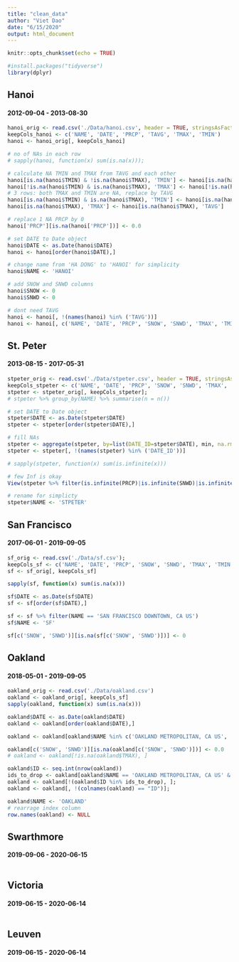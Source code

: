 ```yaml
---
title: "clean_data"
author: "Viet Dao"
date: "6/15/2020"
output: html_document
---
```


```r
knitr::opts_chunk$set(echo = TRUE)

#install.packages("tidyverse")
library(dplyr)
```

## Hanoi  
#### 2012-09-04 - 2013-08-30  

```r
hanoi_orig <- read.csv('./Data/hanoi.csv', header = TRUE, stringsAsFactors = FALSE)
keepCols_hanoi <- c('NAME', 'DATE', 'PRCP', 'TAVG', 'TMAX', 'TMIN')
hanoi <- hanoi_orig[, keepCols_hanoi]

# no of NAs in each row
# sapply(hanoi, function(x) sum(is.na(x)));

# calculate NA TMIN and TMAX from TAVG and each other
hanoi[is.na(hanoi$TMIN) & !is.na(hanoi$TMAX), 'TMIN'] <- hanoi[is.na(hanoi$TMIN) & !is.na(hanoi$TMAX), 'TAVG']*2 - hanoi[is.na(hanoi$TMIN) & !is.na(hanoi$TMAX), 'TMAX']
hanoi[!is.na(hanoi$TMIN) & is.na(hanoi$TMAX), 'TMAX'] <- hanoi[!is.na(hanoi$TMIN) & is.na(hanoi$TMAX), 'TAVG']*2 - hanoi[!is.na(hanoi$TMIN) & is.na(hanoi$TMAX), 'TMIN']
# 3 rows: both TMAX and TMIN are NA, replace by TAVG
hanoi[is.na(hanoi$TMIN) & is.na(hanoi$TMAX), 'TMIN'] <- hanoi[is.na(hanoi$TMIN) & is.na(hanoi$TMAX), 'TAVG']
hanoi[is.na(hanoi$TMAX), 'TMAX'] <- hanoi[is.na(hanoi$TMAX), 'TAVG']

# replace 1 NA PRCP by 0
hanoi['PRCP'][is.na(hanoi['PRCP'])] <- 0.0

# set DATE to Date object
hanoi$DATE <- as.Date(hanoi$DATE)
hanoi <- hanoi[order(hanoi$DATE),]

# change name from 'HA DONG' to 'HANOI' for simplicity
hanoi$NAME <- 'HANOI'

# add SNOW and SNWD columns
hanoi$SNOW <- 0
hanoi$SNWD <- 0

# dont need TAVG
hanoi <- hanoi[, !(names(hanoi) %in% ('TAVG'))]
hanoi <- hanoi[, c('NAME', 'DATE', 'PRCP', 'SNOW', 'SNWD', 'TMAX', 'TMIN')]
```

## St. Peter  
#### 2013-08-15 - 2017-05-31  

```r
stpeter_orig <- read.csv('./Data/stpeter.csv', header = TRUE, stringsAsFactors = FALSE)
keepCols_stpeter <- c('NAME', 'DATE', 'PRCP', 'SNOW', 'SNWD', 'TMAX', 'TMIN')
stpeter <- stpeter_orig[, keepCols_stpeter];
# stpeter %>% group_by(NAME) %>% summarise(n = n())

# set DATE to Date object
stpeter$DATE <- as.Date(stpeter$DATE)
stpeter <- stpeter[order(stpeter$DATE),]

# fill NAs
stpeter <- aggregate(stpeter, by=list(DATE_ID=stpeter$DATE), min, na.rm = TRUE)
stpeter <- stpeter[, !(names(stpeter) %in% ('DATE_ID'))]

# sapply(stpeter, function(x) sum(is.infinite(x)))

# few Inf is okay
View(stpeter %>% filter(is.infinite(PRCP)|is.infinite(SNWD)|is.infinite(TMAX)|is.infinite(TMIN)))

# rename for simplicty
stpeter$NAME <- 'STPETER'
```

## San Francisco  
#### 2017-06-01 - 2019-09-05  

```r
sf_orig <- read.csv('./Data/sf.csv');
keepCols_sf <- c('NAME', 'DATE', 'PRCP', 'SNOW', 'SNWD', 'TMAX', 'TMIN')
sf <- sf_orig[, keepCols_sf]

sapply(sf, function(x) sum(is.na(x)))

sf$DATE <- as.Date(sf$DATE)
sf <- sf[order(sf$DATE),]

sf <- sf %>% filter(NAME == 'SAN FRANCISCO DOWNTOWN, CA US')
sf$NAME <- 'SF'

sf[c('SNOW', 'SNWD')][is.na(sf[c('SNOW', 'SNWD')])] <- 0
```

## Oakland  
#### 2018-05-01 - 2019-09-05  

```r
oakland_orig <- read.csv('./Data/oakland.csv')
oakland <- oakland_orig[, keepCols_sf]
sapply(oakland, function(x) sum(is.na(x)))

oakland$DATE <- as.Date(oakland$DATE)
oakland <- oakland[order(oakland$DATE),]

oakland <- oakland[oakland$NAME %in% c('OAKLAND METROPOLITAN, CA US', 'OAKLAND MUSEUM, CA US'),]

oakland[c('SNOW', 'SNWD')][is.na(oakland[c('SNOW', 'SNWD')])] <- 0.0
# oakland <- oakland[!is.na(oakland$TMAX), ]

oakland$ID <- seq.int(nrow(oakland))
ids_to_drop <- oakland[oakland$NAME == 'OAKLAND METROPOLITAN, CA US' & oakland$DATE > '2018-06-20',]$ID
oakland <- oakland[!(oakland$ID %in% ids_to_drop), ];
oakland <- oakland[, !(colnames(oakland) == "ID")];

oakland$NAME <- 'OAKLAND'
# rearrage index column
row.names(oakland) <- NULL
```

## Swarthmore  
#### 2019-09-06 - 2020-06-15  

```r

```

## Victoria  
#### 2019-06-15 - 2020-06-14  

```r

```

## Leuven  
#### 2019-06-15 - 2020-06-14  

```r

```